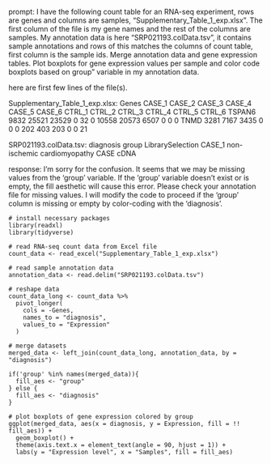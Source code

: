 prompt:
I have the following count table for an RNA-seq experiment, rows are genes and columns are samples, "Supplementary_Table_1_exp.xlsx". The first column of the file is my gene names and the rest of the columns are samples. My annotation data is here  "SRP021193.colData.tsv", it contains sample annotations and rows of this matches the columns of count table, first column is the sample ids. Merge annotation data and gene expression tables. Plot boxplots for gene expression values per sample and color code boxplots based on group" variable in my annotation data.

here are first few lines of the file(s).

Supplementary_Table_1_exp.xlsx:
Genes	CASE_1	CASE_2	CASE_3	CASE_4	CASE_5	CASE_6	CTRL_1	CTRL_2	CTRL_3	CTRL_4	CTRL_5	CTRL_6
TSPAN6	9832	25521	23529	0	32	0	10558	20573	6507	0	0	 0
TNMD	3281	 7167	 3435	0	 0	0	  202	  403	 203	0	0	21


SRP021193.colData.tsv:
diagnosis	group	LibrarySelection
CASE_1	non-ischemic cardiomyopathy	CASE	cDNA


response:
I'm sorry for the confusion. It seems that we may be missing values from the 'group' variable. If the 'group' variable doesn't exist or is empty, the fill aesthetic will cause this error. Please check your annotation file for missing values. I will modify the code to proceed if the 'group' column is missing or empty by color-coding with the 'diagnosis'.

```
# install necessary packages
library(readxl)
library(tidyverse)

# read RNA-seq count data from Excel file
count_data <- read_excel("Supplementary_Table_1_exp.xlsx")

# read sample annotation data
annotation_data <- read.delim("SRP021193.colData.tsv")

# reshape data
count_data_long <- count_data %>%
  pivot_longer(
    cols = -Genes,
    names_to = "diagnosis",
    values_to = "Expression"
  )

# merge datasets
merged_data <- left_join(count_data_long, annotation_data, by = "diagnosis")

if('group' %in% names(merged_data)){
  fill_aes <- "group"
} else {
  fill_aes <- "diagnosis"
}

# plot boxplots of gene expression colored by group
ggplot(merged_data, aes(x = diagnosis, y = Expression, fill = !! fill_aes)) + 
  geom_boxplot() +
  theme(axis.text.x = element_text(angle = 90, hjust = 1)) + 
  labs(y = "Expression level", x = "Samples", fill = fill_aes)
```
